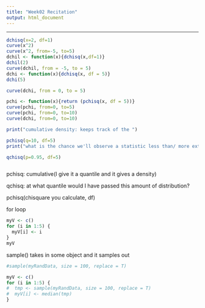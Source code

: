 ```yaml
---
title: "Week02 Recitation"
output: html_document
---
```

-------------------------------------------------------------------------------------------


```r


dchisq(x=2, df=1)
curve(x^2)
curve(x^2, from=-5, to=5)
dchil <- function(x){dchisq(x,df=1)}
dchil(2)
curve(dchil, from = -5, to = 5)
dchi <- function(x){dchisq(x, df = 5)}
dchi(5)

curve(dchi, from = 0, to = 5)

pchi <- function(x){return (pchisq(x, df = 5))}
curve(pchi, from=0, to=5)
curve(pchi, from=0, to=10)
curve(dchi, from=0, to=10)

print("cumulative density: keeps track of the ")

pchisq(q=10, df=5)
print("what is the chance we'll observe a statistic less than/ more extreme than this value(10) --> pvalue")

qchisq(p=0.95, df=5)



```

pchisq: cumulative(I give it a quantile and it gives a density)

qchisq: at what quantile would I have passed this amount of distribution?


pchisq(chisquare you calculate, df)







for loop


```r
myV <- c()
for (i in 1:5) {
  myV[i] <- i
}
myV
```




sample() takes in some object and it samples out
```r
#sample(myRandData, size = 100, replace = T)
```


```r
myV <- c()
for (i in 1:5) {
#  tmp <- sample(myRandData, size = 100, replace = T)
#  myV[i] <- median(tmp)
}
```